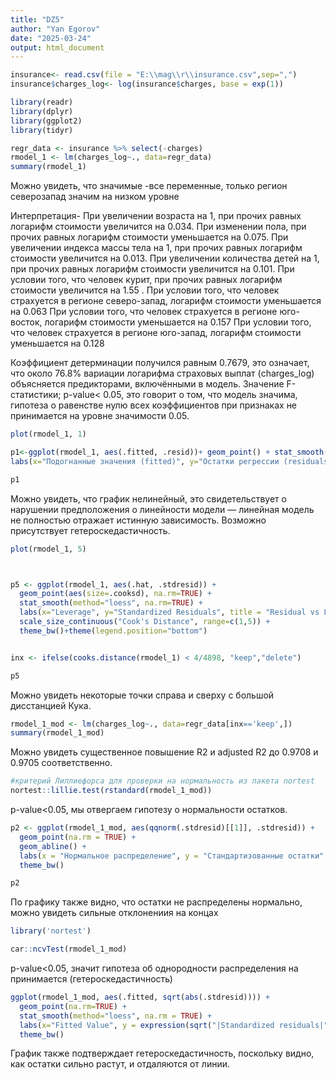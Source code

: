---
title: "DZ5"
author: "Yan Egorov"
date: "2025-03-24"
output: html_document
---

```{r setup, include=FALSE}

insurance<- read.csv(file = "E:\\mag\\r\\insurance.csv",sep=",")
insurance$charges_log<- log(insurance$charges, base = exp(1))
```

```{r}
library(readr)
library(dplyr)
library(ggplot2)
library(tidyr)
```

```{r}
regr_data <- insurance %>% select(-charges)
rmodel_1 <- lm(charges_log~., data=regr_data)
summary(rmodel_1)
```


Можно увидеть, что значимые -все переменные, только регион северозапад значим на низком уровне

Интерпретация- При увеличении возраста на 1, при прочих равных логарифм стоимости увеличится на 0.034.
При изменении пола, при прочих равных логарифм стоимости уменьшается на 0.075.
При увеличении индекса массы тела на 1, при прочих равных логарифм стоимости увеличится на 0.013.
При увеличении количества детей на 1, при прочих равных логарифм стоимости увеличится на 0.101.
При условии того, что человек курит, при прочих равных логарифм стоимости увеличится на 1.55 .
При условии того, что человек страхуется в регионе северо-запад, логарифм стоимости уменьшается на 0.063
При условии того, что человек страхуется в регионе юго-восток, логарифм стоимости уменьшается на 0.157
При условии того, что человек страхуется в регионе юго-запад, логарифм стоимости уменьшается на 0.128


Коэффициент детерминации получился равным 0.7679, это означает, что около 76.8% вариации логарифма страховых выплат (charges_log) объясняется предикторами, включёнными в модель.
Значение F-статистики; p-value< 0.05, это говорит о том, что модель значима, гипотеза о равенстве нулю всех коэффициентов при признаках не принимается на уровне значимости 0.05. 

```{r}
plot(rmodel_1, 1)
```


```{r}
p1<-ggplot(rmodel_1, aes(.fitted, .resid))+ geom_point() + stat_smooth(method="loess") + geom_hline(yintercept=0, col="red", linetype="dashed") + 
labs(x="Подогнанные значения (fitted)", y="Остатки регрессии (residuals)", title = "Residual vs Fitted Plot")+theme_bw()

p1
```

Можно увидеть, что график нелинейный, это свидетельствует о нарушении предположения о линейности модели — линейная модель не полностью отражает истинную зависимость. Возможно присутствует гетероскедастичность.

```{r}
plot(rmodel_1, 5)



p5 <- ggplot(rmodel_1, aes(.hat, .stdresid)) + 
  geom_point(aes(size=.cooksd), na.rm=TRUE) + 
  stat_smooth(method="loess", na.rm=TRUE) + 
  labs(x="Leverage", y="Standardized Residuals", title = "Residual vs Leverage Plot") + 
  scale_size_continuous("Cook's Distance", range=c(1,5)) + 
  theme_bw()+theme(legend.position="bottom")


inx <- ifelse(cooks.distance(rmodel_1) < 4/4898, "keep","delete")

p5
```

Можно увидеть некоторые точки справа и сверху с большой дисстанцией Кука.



```{r}
rmodel_1_mod <- lm(charges_log~., data=regr_data[inx=='keep',])
summary(rmodel_1_mod)
```
Можно увидеть существенное повышение R2 и adjusted R2 до 0.9708 и 0.9705 соответственно.

```{r}
#критерий Лиллиефорса для проверки на нормальность из пакета nortest
nortest::lillie.test(rstandard(rmodel_1_mod))
```
p-value<0.05, мы отвергаем гипотезу о нормальности остатков.
```{r}
p2 <- ggplot(rmodel_1_mod, aes(qqnorm(.stdresid)[[1]], .stdresid)) + 
  geom_point(na.rm = TRUE) + 
  geom_abline() + 
  labs(x = "Нормальное распределение", y = "Стандартизованные остатки", title = "График Q-Q с нормальным распределением") + 
  theme_bw()

p2
```
По графику также видно, что остатки не распределены нормально, можно увидеть сильные отклонениия на концах
```{r}
library('nortest')
```

```{r}
car::ncvTest(rmodel_1_mod)
```
p-value<0.05, значит гипотеза об однородности распределения на принимается (гетероскедастичность)
```{r}
ggplot(rmodel_1_mod, aes(.fitted, sqrt(abs(.stdresid)))) + 
  geom_point(na.rm=TRUE) + 
  stat_smooth(method="loess", na.rm = TRUE) + 
  labs(x="Fitted Value", y = expression(sqrt("|Standardized residuals|")), title = "Scale-Location plot") + 
  theme_bw()
```
График также подтверждает гетероскедастичность, поскольку видно, как остатки сильно растут, и отдаляются от линии.
